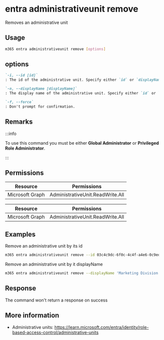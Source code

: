 
# entra administrativeunit remove

Removes an administrative unit

## Usage

```sh
m365 entra administrativeunit remove [options]
```

## options

```md definition-list
`-i, --id [id]`
: The id of the administrative unit. Specify either `id` or `displayName` but not both.

`-n, --displayName [displayName]`
: The display name of the administrative unit. Specify either `id` or `displayName` but not both.

`-f, --force`
: Don't prompt for confirmation.
```

<Global />

## Remarks

:::info

To use this command you must be either **Global Administrator** or **Privileged Role Administrator**.

:::

## Permissions

<Tabs>
  <TabItem value="Delegated">

  | Resource        | Permissions                      |
  |-----------------|----------------------------------|
  | Microsoft Graph | AdministrativeUnit.ReadWrite.All |

  </TabItem>
  <TabItem value="Application">

  | Resource        | Permissions                      |
  |-----------------|----------------------------------|
  | Microsoft Graph | AdministrativeUnit.ReadWrite.All |

  </TabItem>
</Tabs>

## Examples

Remove an administrative unit by its id

```sh
m365 entra administrativeunit remove --id 03c4c9dc-6f0c-4c4f-a4e6-0c9ed80f54c7
```

Remove an administrative unit by it displayName

```sh
m365 entra administrativeunit remove --displayName 'Marketing Division'
```

## Response

The command won't return a response on success

## More information

- Administrative units: https://learn.microsoft.com/entra/identity/role-based-access-control/administrative-units
